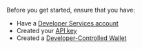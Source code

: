 Before you get started, ensure that you have:

- Have a
  [Developer Services account](/get-started#create-a-developer-services-account)
- Created your [API key](/get-started#create-your-api-key)
- Created a
  [Developer-Controlled Wallet](/dev-controlled-wallets#create-a-wallet)

